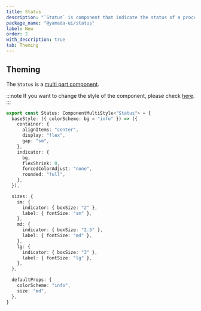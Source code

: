 ```yaml
---
title: Status
description: "`Status` is component that indicate the status of a process or state."
package_name: "@yamada-ui/status"
label: New
order: 2
with_description: true
tab: Theming
---
```


## Theming

The `Status` is a [multi part component](/styled-system/theming/component-styles#multi-part-components).

:::note
If you want to change the style of the component, please check [here](/styled-system/theming/customize-theme#changing-the-style-of-components).
:::

```ts
export const Status: ComponentMultiStyle<"Status"> = {
  baseStyle: ({ colorScheme: bg = "info" }) => ({
    container: {
      alignItems: "center",
      display: "flex",
      gap: "sm",
    },
    indicator: {
      bg,
      flexShrink: 0,
      forcedColorAdjust: "none",
      rounded: "full",
    },
  }),

  sizes: {
    sm: {
      indicator: { boxSize: "2" },
      label: { fontSize: "sm" },
    },
    md: {
      indicator: { boxSize: "2.5" },
      label: { fontSize: "md" },
    },
    lg: {
      indicator: { boxSize: "3" },
      label: { fontSize: "lg" },
    },
  },

  defaultProps: {
    colorScheme: "info",
    size: "md",
  },
}
```

